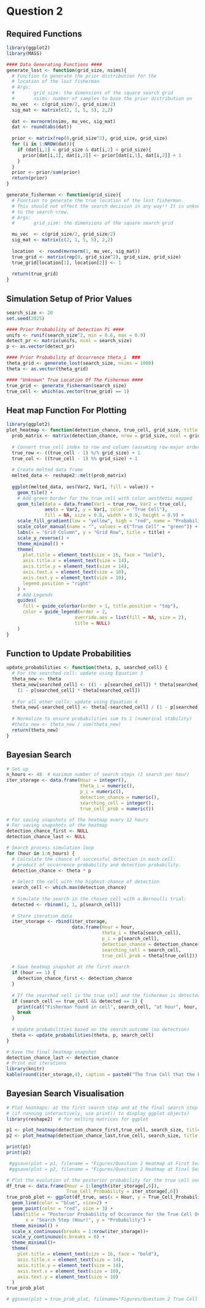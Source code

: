 # Question 2

## Required Functions

```r
library(ggplot2)
library(MASS)

#### Data Generating Functions ####
generate_lost <- function(grid_size, nsims){
  # Function to generate the prior distribution for the 
  # location of the lost fisherman
  # Args: 
  #       grid_size: the dimensions of the square search grid
  #       nsims: number of samples to base the prior distribution on
  mu_vec  <- c(grid_size/2, grid_size/2)
  sig_mat <- matrix(c(2, 1, 5, 5), 2,2)
  
  dat <- mvrnorm(nsims, mu_vec, sig_mat)
  dat <- round(abs(dat))
  
  prior <- matrix(rep(0,grid_size^2), grid_size, grid_size)
  for (i in 1:NROW(dat)){
    if (dat[i,1] < grid_size & dat[i,2] < grid_size){
      prior[dat[i,1], dat[i,2]] <- prior[dat[i,1], dat[i,2]] + 1
    }
  }
  prior <- prior/sum(prior)
  return(prior)
}

generate_fisherman <- function(grid_size){
  # Function to generate the true location of the lost fisherman.
  # This should not effect the search decision in any way!! It is unkown
  # to the search crew.
  # Args: 
  #       grid_size: the dimensions of the square search grid

  mu_vec  <- c(grid_size/2, grid_size/2)
  sig_mat <- matrix(c(2, 1, 5, 5), 2,2)
  
  location  <- round(mvrnorm(1, mu_vec, sig_mat))
  true_grid <- matrix(rep(0, grid_size^2), grid_size, grid_size)
  true_grid[location[1], location[2]] <- 1
  
  return(true_grid)
}
```

## Simulation Setup of Prior Values

```r
search_size <- 20
set.seed(2025)

#### Prior Probability of Detection Pi ####
unifs <- runif(search_size^2, min = 0.6, max = 0.9)
detect_pr <- matrix(unifs, ncol = search_size)
p <- as.vector(detect_pr)

#### Prior Probability of Occurrence theta_i  ###
theta_grid <- generate_lost(search_size, nsims = 1000)
theta <- as.vector(theta_grid)

#### "Unknown" True Location Of The Fisherman ####
true_grid <- generate_fisherman(search_size)
true_cell <- which(as.vector(true_grid) == 1)
```

## Heat map Function For Plotting

```r
library(ggplot2)
plot_heatmap <- function(detection_chance, true_cell, grid_size, title = "Heatmap of Detection Probabilities") {
  prob_matrix <- matrix(detection_chance, nrow = grid_size, ncol = grid_size, byrow = TRUE)
  
  # Convert true_cell index to row and column (assuming row-major order)
  true_row <- ((true_cell - 1) %/% grid_size) + 1
  true_col <- ((true_cell - 1) %% grid_size) + 1
  
  # Create melted data frame
  melted_data <- reshape2::melt(prob_matrix)
  
  ggplot(melted_data, aes(Var2, Var1, fill = value)) +
    geom_tile() +
    # Add green border for the true cell with color aesthetic mapped
    geom_tile(data = data.frame(Var1 = true_row, Var2 = true_col),
              aes(x = Var2, y = Var1, color = "True Cell"),
              fill = NA, size = 0.8, width = 0.9, height = 0.9) +
    scale_fill_gradient(low = "yellow", high = "red", name = "Probability") +
    scale_color_manual(name = "", values = c("True Cell" = "green")) +
    labs(x = "Grid Column", y = "Grid Row", title = title) +
    scale_y_reverse() +
    theme_minimal() +
    theme(
      plot.title = element_text(size = 16, face = "bold"),
      axis.title.x = element_text(size = 14),
      axis.title.y = element_text(size = 14), 
      axis.text.x = element_text(size = 10),
      axis.text.y = element_text(size = 10),
      legend.position = "right"
    ) +
    # Add Legends 
    guides(
      fill = guide_colorbar(order = 1, title.position = "top"),
      color = guide_legend(order = 2, 
                         override.aes = list(fill = NA, size = 2),
                         title = NULL)
    )
}
```

## Function to Update Probabilities

```r
update_probabilities <- function(theta, p, searched_cell) {
  # For the searched cell: update using Equation 3
  theta_new <- theta
  theta_new[searched_cell] <- ((1 - p[searched_cell]) * theta[searched_cell]) /
    (1 - p[searched_cell] * theta[searched_cell])
  
  # For all other cells: update using Equation 4
  theta_new[-searched_cell] <- theta[-searched_cell] / (1 - p[searched_cell] * theta[searched_cell])
  
  # Normalize to ensure probabilities sum to 1 (numerical stability)
  #theta_new <- theta_new / sum(theta_new)
  return(theta_new)
}
```

## Bayesian Search

```r
# Set up
n_hours <- 48  # maximum number of search steps (1 search per hour)
iter_storage <- data.frame(Hour = integer(),
                           theta_i = numeric(),
                           p_i = numeric(),
                           detection_chance = numeric(),
                           searching_cell = integer(),
                           true_cell_prob = numeric())

# For saving snapshots of the heatmap every 12 hours
# For saving snapshots of the heatmap
detection_chance_first <- NULL
detection_chance_last <- NULL

# Search process simulation loop
for (hour in 1:n_hours) {
  # Calculate the chance of successful detection in each cell:
  # product of occurrence probability and detection probability.
  detection_chance <- theta * p
  
  # Select the cell with the highest chance of detection
  search_cell <- which.max(detection_chance)
  
  # Simulate the search in the chosen cell with a Bernoulli trial:
  detected <- rbinom(1, 1, p[search_cell])
  
  # Store iteration data
  iter_storage <- rbind(iter_storage,
                        data.frame(Hour = hour,
                                   theta_i = theta[search_cell],
                                   p_i = p[search_cell],
                                   detection_chance = detection_chance[search_cell],
                                   searching_cell = search_cell,
                                   true_cell_prob = theta[true_cell]))
  
  # Save heatmap snapshot at the first search
  if (hour == 1) {
    detection_chance_first <- detection_chance
  }
  
  # If the searched cell is the true cell and the fisherman is detected, stop the search.
  if (search_cell == true_cell && detected == 1) {
    print(cat("Fisherman found in cell", search_cell, "at hour", hour, "\n"))
    break
  }
  
  # Update probabilities based on the search outcome (no detection)
  theta <- update_probabilities(theta, p, search_cell)
}

# Save the final heatmap snapshot
detection_chance_last <- detection_chance
# Print out iterations
library(knitr)
kable(round(iter_storage,4), caption = paste0("The True Cell that the Fisherman is in is ", true_cell))

```

## Bayesian Search Visualisation

```r
# Plot heatmaps: at the first search step and at the final search step
# (if running interactively, use print() to display ggplot objects)
library(reshape2)  # for melting matrices for ggplot

p1 <- plot_heatmap(detection_chance_first,true_cell, search_size, title = "Heatmap of Detection Chance Probabilities\n(i.e. product of occurrence and detection probabilities)\nfor the grid at First Baysian Search Step")
p2 <- plot_heatmap(detection_chance_last,true_cell, search_size, title = "Heatmap of Detection Chance Probabilities\n(i.e. product of occurrence and detection probabilities)\nfor the grid at Final Baysian Search Step")

print(p1)
print(p2)

 #ggsave(plot = p1, filename = "Figures/Question 2 Heatmap at First Search Step.png")
 #ggsave(plot = p2, filename = "Figures/Question 2 Heatmap at Final Search Step.png")

# Plot the evolution of the posterior probability for the true cell over time
df_true <- data.frame(Hour = 1:length(iter_storage[,6]), 
                      True_Cell_Probability = iter_storage[,6])
true_prob_plot <- ggplot(df_true, aes(x = Hour, y = True_Cell_Probability)) +
  geom_line(color = "blue", size=2) +
  geom_point(color = "red", size = 3) +
  labs(title = "Posterior Probability of Occurance for the True Cell Over Time",
       x = "Search Step (Hour)", y = "Probability") +
  theme_minimal() +
  scale_x_continuous(breaks = 1:nrow(iter_storage))+
  scale_y_continuous(n.breaks = 6) +
  theme_minimal()+
  theme(
    plot.title = element_text(size = 16, face = "bold"),
    axis.title.x = element_text(size = 14),
    axis.title.y = element_text(size = 14), 
    axis.text.x = element_text(size = 10),
    axis.text.y = element_text(size = 10)
  )
true_prob_plot

# ggsave(plot = true_prob_plot, filename="Figures/Question 2 True Cell Posterior Probability Plot Over Time.png")

```
